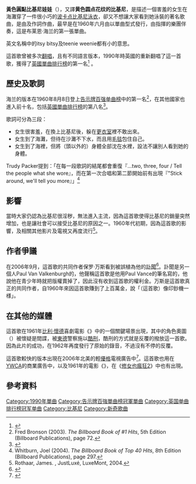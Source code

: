 {{Infobox single <!-- See Wikipedia:WikiProject_Songs -->
| Name           = {{lang|en|''Itsy Bitsy Teenie Weenie Yellow Polkadot Bikini''}}
| Cover size     =
| Border         =
| Artist         = {{le|布莱恩·海兰|Brian Hyland}}
| Album          = The Bashful Blond
| A-side         =
| B-side         =
| Released       = 1960年6月
| Format         =
| Recorded       =
| Genre          = {{le|泡泡糖音樂|Bubblegum pop}}
| Length         = {{Duration|m=2|s=19}}
| Label          = Leader/{{le|Kapp唱片|Kapp Records}}
| Writer         = {{le|保罗·万斯|Paul Vance}}<br>{{le|李·宝可立思|Lee Pockriss}}
| Producer       =
| Certification  =
| Last single    = "Rosemary"<br>(1959)
| This single    = "'''Itsy Bitsy Teenie Weenie Yellow Polkadot Bikini'''"<br>(1960)
| Next single    = "Four Little Heels (The Clickety Clack Song)"<br>(1960)
| Misc           =
}}
{{Infobox single
| Name = Itsy Bitsy Teeny Weeny Yellow Polka Dot Bikini
| Cover = IBTWYPDB.jpg
| Artist = {{le|Bombalurina樂團|Bombalurina (band)}}和{{le|邓肯·马莱|Bombalurina}}
| from Album = Huggin An'a Kissin'
| Released = 1990
| Format = [[CD單曲|CD單曲]]、{{le|卡帶單曲|cassette single}}
| Genre = [[流行_(音樂類型)|流行]]
| Length = 
| Label = [[宝丽多唱片|宝丽多唱片]]/Carpet Records
| Writer = 
| Producer = 邓肯·马莱
| Last single = –
| This single = "'''Itsy Bitsy Teeny Weeny Yellow Polkadot Bikini'''"<br>(1990)
| Next single = "Seven Little Girls"<br>(1990)
}}

'''黃色圓點比基尼娃娃'''（{{lang-en|''Itsy Bitsy Teenie Weenie Yellow Polkadot Bikini''}}），又譯'''黄色圆点花纹的比基尼'''，是描述一個害羞的女生在海灘穿了一件很小巧的[[波卡点|波卡点]][[比基尼泳衣|比基尼泳衣]]，卻又不想讓大家看到她泳裝的著名歌曲，是由{{le|保罗·万斯|Paul Vance}}及{{le|李·宝可立思|Lee Pockriss}}作詞作曲，最早是在1960年六月由{{le|布莱恩·海兰|Brian Hyland}}以單曲型式發行，由{{le|約翰·迪克森 (牧師)|John Dixon (bishop)|約翰·迪克森}}指揮的樂團伴奏，這是布莱恩·海兰的第一張單曲。

英文名稱中的itsy bitsy及teenie weenie都有小的意思。

這首歌曾被多次[[翻唱|翻唱]]，且有不同語言版本，1990年時英國的{{le|Bombalurina樂團|Bombalurina (band)}}重新翻唱了這一首歌，獲得了[[英國單曲排行榜|英國單曲排行榜]]的第一名<ref name="British Hit Singles & Albums">{{cite book
| first= David
| last= Roberts
| year= 2006
| title= British Hit Singles & Albums
| edition= 19th
| publisher= Guinness World Records Limited 
| location= London
| isbn= 1-904994-10-5
| pages= 517–8}}</ref>
。

==歷史及歌詞==
海兰的版本在1960年8月8日登上[[告示牌百强单曲榜|告示牌百强单曲榜]]中的第一名<ref>Fred Bronson (2003). ''The Billboard Book of #1 Hits'', 5th Edition (Billboard Publications), page 72.</ref>，在其他國家也進入前十名，包括[[英國單曲排行榜|英國單曲排行榜]]的第八名<ref>{{cite web |url=http://www.chartstats.com/songinfo.php?id=2626 |title=ChartArchive - The Chart Archive |publisher=Chartstats.com |date= |accessdate=2014-03-30 |archive-date=2012-10-10 |archive-url=https://web.archive.org/web/20121010115058/http://www.chartstats.com/songinfo.php?id=2626 |dead-url=no }}</ref>。

歌詞可分為三段：
*女生很害羞，在換上比基尼後，躲在[[更衣室|更衣室]]裡不敢出來。
*女生到了海灘，但待在沙灘不下水，而且用[[毛毯|毛毯]]包住自己。
*女生到了海裡，但將（頭以外的）身體全部沈在水裡，設法不讓別人看到她的身體。

Trudy Packer提到：「在每一段歌詞的結尾都會重復『...two, three, four / Tell the people what she wore』，而在第一次合唱和第二節開始前有出現『"Stick around, we'll tell you more』」<ref>Whitburn, Joel (2004). ''The Billboard Book of Top 40 Hits'', 8th Edition (Billboard Publications), page 297.</ref>

==影響==
當時大家仍認為比基尼很淫秽，無法進入主流，因為這首歌使得比基尼的銷量突然增加，也是讓社會可以接受比基尼的原因之一。1960年代初期，因為這首歌的影響，{{le|海灘電影|surf movie}}及相關其他影片及電視又再度流行<ref>Rothaar, James. {{cite web |url=http://www.justluxe.com/resources/history-bikini.php |title="Bikinis Exposed: Happy 60th Anniversary!" |accessdate=2013年3月20日 |archiveurl=https://web.archive.org/web/20071012142337/http://www.justluxe.com/resources/history-bikini.php |archivedate=2007年10月12日 |df= |dead-url=no }}, JustLuxé, LuxeMont, 2004.</ref>。

==作者爭議==
在2006年9月，這首歌的共同作者保罗·万斯看到被誤植為他的[[訃聞|訃聞]]<ref>{{cite news | url=http://www.nytimes.com/2006/09/28/arts/music/28bikini.html | work=The New York Times | first=Jeff | last=Leeds | title=Itsy-Bitsy Bikini, Big Mistake: Paul Vance Is Alive and Well | date=28 September 2006 | accessdate=2015-08-31 | archive-date=2014-07-23 | archive-url=https://web.archive.org/web/20140723115320/http://www.nytimes.com/2006/09/28/arts/music/28bikini.html | dead-url=no }}</ref>。訃聞是另一個人Paul Van Valkenburgh的，他聲稱這首歌是他用Paul Vance的筆名寫的，他說他在青少年時就把版權賣掉了，因此沒有收到這首歌的權利金。万斯是這首歌真正的共同作者，自1960年來因這首歌賺到了上百萬金，說「（這首歌）像印鈔機一様」。

==在其他的媒體==
這首歌在1961年[[比利·懷德|比利·懷德]]喜劇電影《{{le|玉女風流|One, Two, Three}}》中的一個關鍵場景出現，其中的角色奧圖（{{le|豪斯特·巴奇霍茲|Horst Buchholz}}）被懷疑是間諜，被[[東德|東德]]警察施以[[酷刑|酷刑]]，酷刑的方式就是反覆的撥放這一首歌。因為此片的成功，在1962年再度發行了原始的錄音，不過沒有不停的反覆。

這首歌較快的版本出現在2006年北美的{{le|優沛雷|Yoplait}}輕[[優酪乳|優格]]電視廣告中<ref>{{cite web|url=http://www.splendad.com/ads/show/936-Yoplait-Light-Raft-Yellow-Polka-Dot-Bikini|title=Yoplait Light – Raft – Yellow Polka Dot Bikini|publisher=splendAd|accessdate=2015-08-31|archive-date=2015-09-24|archive-url=https://web.archive.org/web/20150924104603/http://www.splendad.com/ads/show/936-Yoplait-Light-Raft-Yellow-Polka-Dot-Bikini|dead-url=no}}</ref>。這首歌也用在[[YWCA|YWCA]]的商業廣告中，以及1961年{{le|阿帕纳·珊|Aparna Sen}}的電影《{{le|乔林希巷36号|36 Chowringhee Lane}}》，在《[[修女也瘋狂2|修女也瘋狂2]]》中也有出現。
<!--
==相關條目==
*[[List_of_Hot_100_number-one_singles_of_1960_(U.S.)|List of Hot 100 number-one singles of 1960 (U.S.)]]
*[[List_of_number-one_singles_from_the_1990s_(UK)#1990|List of number-one singles from the 1990s (UK)]]-->

==參考資料==
{{Reflist}}

{{DEFAULTSORT: Itsy Bitsy Teenie Weenie Yellow Polkadot Bikini}}
<!--[[Category:1960_singles|Category:1960 singles]]-->
[[Category:1990年單曲|Category:1990年單曲]]
<!--[[Category:Brian_Hyland_songs|Category:Brian Hyland songs]]
[[Category:Dalida_songs|Category:Dalida songs]]-->
[[Category:告示牌百強單曲榜冠軍單曲|Category:告示牌百強單曲榜冠軍單曲]]
[[Category:英国单曲排行榜冠军单曲|Category:英国单曲排行榜冠军单曲]]
<!--[[Category:Songs_written_by_Lee_Pockriss|Category:Songs written by Lee Pockriss]]-->
[[Category:比基尼|Category:比基尼]]
[[Category:新奇歌曲|Category:新奇歌曲]]
<!--[[Category:Songs_written_by_Paul_Vance|Category:Songs written by Paul Vance]]
[[Category:Lill-Babs_songs|Category:Lill-Babs songs]]
[[Category:1960_songs|Category:1960 songs]]-->